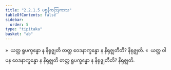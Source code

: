 ```yaml
---
title: "2.2.1.5 ပစ္စနီကဩကာသ"
tableOfContents: false
sidebar:
  order: 5
type: "tipitaka"
basket: "ab"
---
```



<DynamicBreadcrumb />

<Division number="108">

<Paragraph number="679">
»  ယတ္ထ ရူပက္ခန္ဓော န နိရုဇ္ဈတိ တတ္ထ ဝေဒနာက္ခန္ဓော န နိရုဇ္ဈတီတိ? နိရုဇ္ဈတိ.
</Paragraph>

<Paragraph number="680">
«  ယတ္ထ ဝါ ပန ဝေဒနာက္ခန္ဓော န နိရုဇ္ဈတိ တတ္ထ ရူပက္ခန္ဓော န နိရုဇ္ဈတီတိ? နိရုဇ္ဈတိ.
</Paragraph>
</Division>